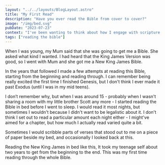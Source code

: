 ```yaml
---
layout: "../../layouts/BlogLayout.astro"
title: "My First Read"
description: "Have you ever read the Bible from cover to cover?"
image: "/img/bed.svg"
pubDate: "2023-07-23"
context: "I've been wanting to think about how I engage with scripture. As part of the process I'm looking back at how I've engaged with it in the past."
tags: ["reading the bible"]
---
```


When I was young, my Mum said that she was going to get me a Bible. She asked what kind I wanted. I had heard that the King James Version was good, so I went with Mum and she got me a New King James Bible.

In the years that followed I made a few attempts at reading this Bible, starting from the beginning and reading through. I can remember being really excited the first time I finished Genesis, but I don't think I ever made it past Exodus (until I was in my mid teens).

I don’t remember why, but when I was around 15 - probably when I wasn't sharing a room with my little brother Scott any more - I started reading the Bible in bed before I went to sleep. I would read it most nights, but sometimes I wouldn't because I didn't want to be legalistic about it. I don't think I set out to read a particular amount each night either - I might've aimed for a chapter, but how much I actually read varied quite a bit.

Sometimes I would scribble parts of verses that stood out to me on a piece of paper beside my bed, and occasionally I looked back at this.

Reading the New King James in bed like this, It took my teenage self about two years to get from the beginning to the end. This was my first time reading through the whole Bible.
